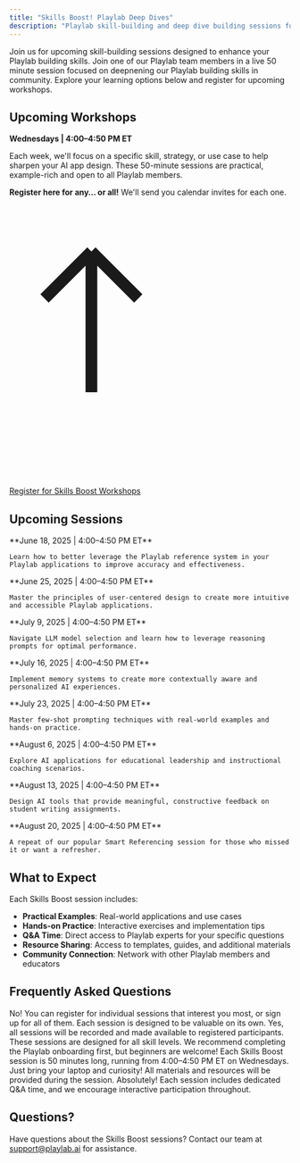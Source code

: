 ```yaml
---
title: "Skills Boost! Playlab Deep Dives"
description: "Playlab skill-building and deep dive building sessions for Playlabbers"
---
```


Join us for upcoming skill-building sessions designed to enhance your Playlab building skills. Join one of our Playlab team members in a live 50 minute session focused on deepnening our Playlab building skills in community. Explore your learning options below and register for upcoming workshops.

## <Icon icon="users-rectangle" size="24" className="inline-block align-text-bottom" /> Upcoming Workshops

**Wednesdays | 4:00–4:50 PM ET**

Each week, we'll focus on a specific skill, strategy, or use case to help sharpen your AI app design. These 50-minute sessions are practical, example-rich and open to all Playlab members.

**Register here for any… or all!** We'll send you calendar invites for each one.

<div className="text-center">
  <a className="px-2 py-1.5 text-sm rounded-md bg-amber-400 text-black hover:bg-amber-300 inline-flex items-center font-bold" href="https://docs.google.com/forms/d/e/1FAIpQLSfXTlvgmI3MQOcEd0RXCVmS1uOcxUqv57YLB6MT01rg7Zznuw/viewform">
    <svg className="w-4 h-4 mr-1.5" viewBox="0 0 24 24" fill="none" xmlns="http://www.w3.org/2000/svg">
      <path d="M7 16V4m0 0L3 8m4-4l4 4" stroke="currentColor" strokeWidth="2" strokeLinecap="round" strokeLinejoin="round"/>
    </svg>
    Register for Skills Boost Workshops
  </a>
</div>

## <Icon icon="calendar" size="24" className="inline-block align-text-bottom" /> Upcoming Sessions

<CardGroup cols={1}>
  <Card title="Smart Referencing" icon="1" className="bg-blue-50">
    **June 18, 2025 | 4:00–4:50 PM ET**
    
    Learn how to better leverage the Playlab reference system in your Playlab applications to improve accuracy and effectiveness.
  </Card>
  
  <Card title="Designing for Usability" icon="2" className="bg-green-50">
    **June 25, 2025 | 4:00–4:50 PM ET**
    
    Master the principles of user-centered design to create more intuitive and accessible Playlab applications.
  </Card>
  
  <Card title="Choosing the Right Model" icon="3" className="bg-purple-50">
    **July 9, 2025 | 4:00–4:50 PM ET**
    
    Navigate LLM model selection and learn how to leverage reasoning prompts for optimal performance.
  </Card>
  
  <Card title="Using Memory to Improve Functionality" icon="4" className="bg-orange-50">
    **July 16, 2025 | 4:00–4:50 PM ET**
    
    Implement memory systems to create more contextually aware and personalized AI experiences.
  </Card>
  
  <Card title="Few-Shot Prompting in Action" icon="5" className="bg-red-50">
    **July 23, 2025 | 4:00–4:50 PM ET**
    
    Master few-shot prompting techniques with real-world examples and hands-on practice.
  </Card>
  
  <Card title="Instructional Coaching + Leadership Use Cases" icon="6" className="bg-indigo-50">
    **August 6, 2025 | 4:00–4:50 PM ET**
    
    Explore AI applications for educational leadership and instructional coaching scenarios.
  </Card>
  
  <Card title="Feedback for Student Writing" icon="7" className="bg-yellow-50">
    **August 13, 2025 | 4:00–4:50 PM ET**
    
    Design AI tools that provide meaningful, constructive feedback on student writing assignments.
  </Card>
  
  <Card title="Smart Referencing (Repeat Session)" icon="8" className="bg-teal-50">
    **August 20, 2025 | 4:00–4:50 PM ET**
    
    A repeat of our popular Smart Referencing session for those who missed it or want a refresher.
  </Card>
</CardGroup>

## <Icon icon="lightbulb" size="24" className="inline-block align-text-bottom" /> What to Expect

Each Skills Boost session includes:

- **Practical Examples**: Real-world applications and use cases
- **Hands-on Practice**: Interactive exercises and implementation tips
- **Q&A Time**: Direct access to Playlab experts for your specific questions
- **Resource Sharing**: Access to templates, guides, and additional materials
- **Community Connection**: Network with other Playlab members and educators

## <Icon icon="question-circle" size="24" className="inline-block align-text-bottom" /> Frequently Asked Questions

<AccordionGroup>
  <Accordion title="Do I need to attend all sessions?">
    No! You can register for individual sessions that interest you most, or sign up for all of them. Each session is designed to be valuable on its own.
  </Accordion>
  
  <Accordion title="Will sessions be recorded?">
    Yes, all sessions will be recorded and made available to registered participants.
  </Accordion>
  
  <Accordion title="Do I need prior experience with AI?">
    These sessions are designed for all skill levels. We recommend completing the Playlab onboarding first, but beginners are welcome!
  </Accordion>
  
  <Accordion title="How long is each session?">
    Each Skills Boost session is 50 minutes long, running from 4:00–4:50 PM ET on Wednesdays.
  </Accordion>
  
  <Accordion title="What materials do I need?">
    Just bring your laptop and curiosity! All materials and resources will be provided during the session.
  </Accordion>
  
  <Accordion title="Can I ask questions during the session?">
    Absolutely! Each session includes dedicated Q&A time, and we encourage interactive participation throughout.
  </Accordion>
</AccordionGroup>

## <Icon icon="envelope" size="24" className="inline-block align-text-bottom" /> Questions?

Have questions about the Skills Boost sessions? Contact our team at [support@playlab.ai](mailto:support@playlab.ai) for assistance.